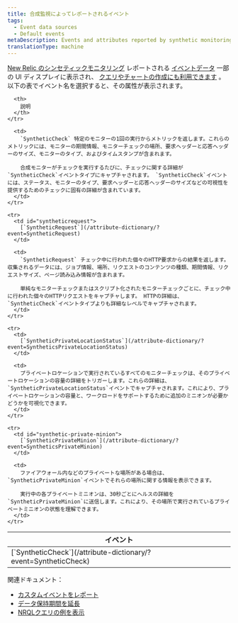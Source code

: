 ```yaml
---
title: 合成監視によってレポートされるイベント
tags:
  - Event data sources
  - Default events
metaDescription: Events and attributes reported by synthetic monitoring in New Relic.
translationType: machine
---
```


[New Relic のシンセティックモニタリング](/docs/synthetics/new-relic-synthetics/getting-started/introduction-new-relic-synthetics) レポートされる [イベントデータ](/docs/using-new-relic/data/understand-data/new-relic-data-types#event-data) 一部の UI ディスプレイに表示され、 [クエリやチャートの作成にも利用できます](/docs/using-new-relic/data/understand-data/query-new-relic-data) 。以下の表でイベント名を選択すると、その属性が表示されます。

<table>
  <thead>
    <tr>
      <th style={{ width: "300px" }}>
        イベント
      </th>

      <th>
        説明
      </th>
    </tr>
  </thead>

  <tbody>
    <tr>
      <td id="syntheticcheck-error">
        [`SyntheticCheck`](/attribute-dictionary/?event=SyntheticCheck)
      </td>

      <td>
        `SyntheticCheck` 特定のモニターの1回の実行からメトリックを返します。これらのメトリックには、モニターの期間情報、モニターチェックの場所、要求ヘッダーと応答ヘッダーのサイズ、モニターのタイプ、およびタイムスタンプが含まれます。

        合成モニターがチェックを実行するたびに、チェックに関する詳細が`SyntheticCheck`イベントタイプにキャプチャされます。 `SyntheticCheck`イベントには、ステータス、モニターのタイプ、要求ヘッダーと応答ヘッダーのサイズなどの可視性を提供するためのチェックに固有の詳細が含まれています。
      </td>
    </tr>

    <tr>
      <td id="syntheticrequest">
        [`SyntheticRequest`](/attribute-dictionary/?event=SyntheticRequest)
      </td>

      <td>
        `SyntheticRequest` チェック中に行われた個々のHTTP要求からの結果を返します。収集されるデータには、ジョブ情報、場所、リクエストのコンテンツの種類、期間情報、リクエストサイズ、ページ読み込み情報が含まれます。

        単純なモニターチェックまたはスクリプト化されたモニターチェックごとに、チェック中に行われた個々のHTTPリクエストをキャプチャします。 HTTPの詳細は、 `SyntheticCheck`イベントタイプよりも詳細なレベルでキャプチャされます。
      </td>
    </tr>

    <tr>
      <td>
        [`SyntheticPrivateLocationStatus`](/attribute-dictionary/?event=SyntheticsPrivateLocationStatus)
      </td>

      <td>
        プライベートロケーションで実行されているすべてのモニターチェックは、そのプライベートロケーションの容量の詳細をトリガーします。これらの詳細は、 `SyntheticPrivateLocationStatus`イベントでキャプチャされます。これにより、プライベートロケーションの容量と、ワークロードをサポートするために追加のミニオンが必要かどうかを可視化できます。
      </td>
    </tr>

    <tr>
      <td id="synthetic-private-minion">
        [`SyntheticPrivateMinion`](/attribute-dictionary/?event=SyntheticsPrivateMinion)
      </td>

      <td>
        ファイアウォール内などのプライベートな場所がある場合は、 `SyntheticPrivateMinion`イベントでそれらの場所に関する情報を表示できます。

        実行中の各プライベートミニオンは、30秒ごとにヘルスの詳細を`SyntheticPrivateMinion`に送信します。これにより、その場所で実行されているプライベートミニオンの状態を理解できます。
      </td>
    </tr>
  </tbody>
</table>

関連ドキュメント：

* [カスタムイベントをレポート](/docs/insights/insights-data-sources/custom-data/report-custom-event-data)
* [データ保持期間を延長](/docs/insights/use-insights-ui/manage-account-data/extend-event-data-retention)
* [NRQLクエリの例を表示](/docs/query-data/nrql-new-relic-query-language/nrql-query-tutorials)